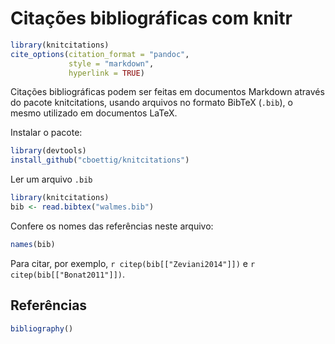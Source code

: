 # Citações bibliográficas com knitr

```r
library(knitcitations)
cite_options(citation_format = "pandoc",
             style = "markdown",
             hyperlink = TRUE)
```

Citações bibliográficas podem ser feitas em documentos Markdown através
do pacote knitcitations, usando arquivos no formato BibTeX (`.bib`), o
mesmo utilizado em documentos LaTeX.

Instalar o pacote:

```r
library(devtools)
install_github("cboettig/knitcitations")
```

Ler um arquivo `.bib`

```r
library(knitcitations)
bib <- read.bibtex("walmes.bib")
```

Confere os nomes das referências neste arquivo:

```r
names(bib)
```

Para citar, por exemplo, `r citep(bib[["Zeviani2014"]])` e `r citep(bib[["Bonat2011"]])`.

## Referências

```r
bibliography()
```
